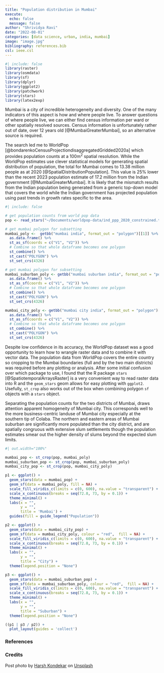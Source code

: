 ```yaml
---
title: "Population distribution in Mumbai"
execute:
  echo: false
  message: false
author: "Shrividya Ravi"
date: "2022-08-01"
categories: [data science, urban, india, mumbai]
image: "image.jpg"
bibliography: references.bib
csl: ieee.csl
---
```


```r
#| include: false
library(raster)
library(osmdata)
library(sf)
library(dplyr)
library(ggplot2)
library(patchwork)
library(stars)
library(latex2exp)
```

Mumbai is a city of incredible heterogeneity and diversity. One of the many indicators of this aspect is how and where people live. To answer questions of where people live, we can either find census information per ward or other spatially resolved sources. Census information is unfortunately rather out of date, over 12 years old [@MumbaiGreaterMumbai], so an alternative source is required.

The search led me to WorldPop [@bondarenkoCensusProjectiondisaggregatedGridded2020a] which provides population counts at a 100m$^2$ spatial resolution. While the WorldPop estimates use clever statistical models for generating spatial distribution of population, the total for Mumbai comes to 13.38 million people as at 2020 [@SpatialDistributionPopulation]. This value is 25% lower than the recent 2023 population estimate of 17.2 million from the Indian government [@MumbaiGreaterMumbai]. It is likely that the mismatch results from the Indian population being generated from a generic top-down model that covers the world while the Indian government has projected population using past trends in growth rates specific to the area.

```r
#| include: false

# get population counts from world pop data
pop <- read_stars("~/Documents/worldpop-data/ind_ppp_2020_constrained.tif")

# get mumbai polygon for subsetting
mumbai_poly <-  getbb("mumbai india", format_out = "polygon")[[1]] %>% 
  as.data.frame() %>%
  st_as_sf(coords = c("V1", "V2")) %>% 
  # Combine so that whole dataframe becomes one polygon
  st_combine() %>% 
  st_cast("POLYGON") %>% 
  st_set_crs(4326) 

# get mumbai polygon for subsetting
mumbai_suburban_poly <- getbb("mumbai suburban india", format_out = "polygon") %>% 
  as.data.frame() %>%
  st_as_sf(coords = c("V1", "V2")) %>% 
  # Combine so that whole dataframe becomes one polygon
  st_combine() %>% 
  st_cast("POLYGON") %>% 
  st_set_crs(4326) 

mumbai_city_poly <- getbb("mumbai city india", format_out = "polygon")[[1]] %>% 
  as.data.frame() %>%
  st_as_sf(coords = c("V1", "V2")) %>% 
  # Combine so that whole dataframe becomes one polygon
  st_combine() %>% 
  st_cast("POLYGON") %>% 
  st_set_crs(4326) 

```

Despite low confidence in its accuracy, the WorldPop dataset was a good opportunity to learn how to wrangle raster data and to combine it with vector data. The population data from WorldPop covers the entire country so cropping to the Mumbai boundaries (full and by the two main districts) was required before any plotting or analysis. After some initial confusion over which package to use, I found that the R package `stars` [@SpatiotemporalArraysRaster] is a very convenient way to read raster data into R and the `geom_stars` geom allows for easy plotting with `ggplot2`. Usefully, `st_crop` also works out of the box when combining polygon `sf` objects with a `stars` object.

Separating the population counts for the two districts of Mumbai, draws attention apparent homogeneity of Mumbai city. This corresponds well to the more business-centric landuse of Mumbai city especially at the southern tip of Colaba. The northern and eastern areas of Mumbai suburban are significantly more populated than the city district, and are spatially congruous with extensive slum settlements though the population estimates smear out the higher density of slums beyond the expected slum limits.

```r
#| out.width="100%"

mumbai_pop <- st_crop(pop, mumbai_poly)
mumbai_suburban_pop <- st_crop(pop, mumbai_suburban_poly)
mumbai_city_pop <- st_crop(pop, mumbai_city_poly)

p1 <- ggplot() + 
  geom_stars(data = mumbai_pop) + 
  geom_sf(data = mumbai_poly, fill = NA) + 
  scale_fill_viridis_c(limits = c(0, 600), na.value = "transparent") +
  scale_x_continuous(breaks = seq(72.8, 73, by = 0.1)) + 
  theme_minimal() + 
  labs(x = "",
       y = "",
       title = 'Mumbai') + 
  guides(fill = guide_legend("Population")) 

p2 <- ggplot() + 
  geom_stars(data = mumbai_city_pop) + 
  geom_sf(data = mumbai_city_poly, colour = "red",  fill = NA) + 
  scale_fill_viridis_c(limits = c(0, 600), na.value = "transparent") +
  scale_x_continuous(breaks = seq(72.8, 73, by = 0.1)) + 
  theme_minimal() + 
  labs(x = "",
       y = "",
       title = "City") + 
  theme(legend.position = "None")

p3 <- ggplot() + 
  geom_stars(data = mumbai_suburban_pop) + 
  geom_sf(data = mumbai_suburban_poly, colour = "red",  fill = NA) + 
  scale_fill_viridis_c(limits = c(0, 600), na.value = "transparent") +
  scale_x_continuous(breaks = seq(72.8, 73, by = 0.1)) + 
  theme_minimal() + 
  labs(x = "",
       y = "", 
       title = "Suburban") + 
  theme(legend.position = "None") 

((p1 | p3 / p2)) + 
  plot_layout(guides = 'collect')

```

### References

::: {#refs}
:::

### Credits

Post photo by <a href="https://unsplash.com/ja/@harsh_jpeg?utm_source=unsplash&utm_medium=referral&utm_content=creditCopyText">Harsh Kondekar</a> on <a href="https://unsplash.com/photos/SDZOP6R95k4?utm_source=unsplash&utm_medium=referral&utm_content=creditCopyText">Unsplash</a>

